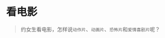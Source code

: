 # 看电影
> 约女生看电影，怎样说`动作片`、`动画片`、`恐怖片`和`爱情喜剧片`呢？

<ScDailyConversation />
<br />
<Dialog>
#### Deb, what are you doing tomorrow night?
# I don't have plans yet.
#### Would you like to see a movie?
# [What's playing/:现正热映] now?
#### Let me check. Hmmm···.
#### There's a new [action/n./3] film with The Rock. There's a new [animation/n./2] film from Disney.
#### There are a few [horror/n.] movies. And there's a [romantic comedy/n.] with Will Smith.
# I don't like horror movies or action films. How about the romantic comedy?
#### Sure. Let me check the movie times.
#### There're [screenings:screening/n./3] at 7:20 and 9 o'clock tomorrow night.
# How about 7:20? I'll meet you at the theater.
#### OK. Sounds good. See you tomorrow!
</Dialog>
